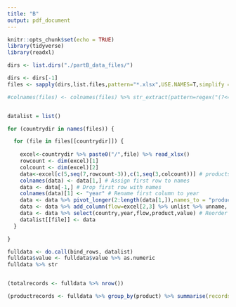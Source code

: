 ```yaml
---
title: "B"
output: pdf_document
---
```


```r
knitr::opts_chunk$set(echo = TRUE)
library(tidyverse)
library(readxl)
```


```r

dirs <- list.dirs("./partB_data_files/")

dirs <- dirs[-1]
files <- sapply(dirs,list.files,pattern="*.xlsx",USE.NAMES=T,simplify = F)

#colnames(files) <- colnames(files) %>% str_extract(pattern=regex("(?<=//).+"))


datalist = list()

for (countrydir in names(files)) {

  for (file in files[[countrydir]]) {
    
    excel<-countrydir %>% paste0("/",file) %>% read_xlsx()
    rowcount <- dim(excel)[1]
    colcount <- dim(excel)[2]
    data<-excel[c(5,seq(7,rowcount-3)),c(1,seq(3,colcount))] # products table, drop empty 2nd column and second row, also remove last three rows with irrelevant information
    colnames(data) <- data[1,] # Assign first row to names
    data <- data[-1,] # Drop first row with names
    colnames(data)[1] <- "year" # Rename first column to year
    data <- data %>% pivot_longer(2:length(data[1,]),names_to = "product",values_to = "value") # Convert to long format
    data <- data %>% add_column(flow=excel[2,3] %>% unlist %>% unname, country=excel[4,3] %>% unlist %>% unname) # Add flow and country
    data <- data %>% select(country,year,flow,product,value) # Reorder columns
    datalist[[file]] <- data
  }

}

fulldata <- do.call(bind_rows, datalist)
fulldata$value <- fulldata$value %>% as.numeric
fulldata %>% str


(totalrecords <- fulldata %>% nrow())

(productrecords <- fulldata %>% group_by(product) %>% summarise(records=n()))

```
